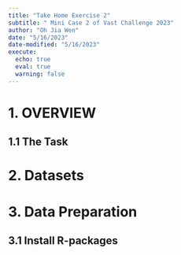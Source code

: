 ```yaml
---
title: "Take Home Exercise 2"
subtitle: " Mini Case 2 of Vast Challenge 2023"
author: "Oh Jia Wen"
date: "5/16/2023"
date-modified: "5/16/2023"
execute: 
  echo: true
  eval: true
  warning: false
---
```


# 1. OVERVIEW

## 1.1 The Task

# 2. Datasets

# 3. Data Preparation

## 3.1 Install R-packages
